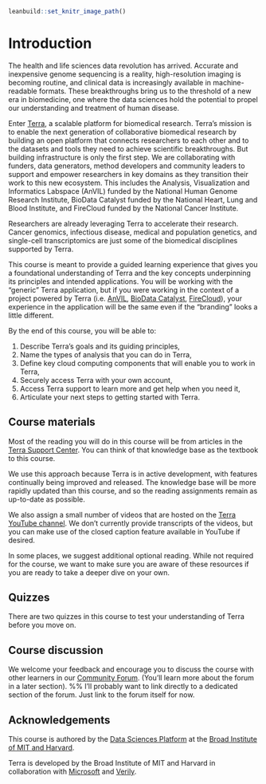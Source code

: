 
```r
leanbuild::set_knitr_image_path()
```

# Introduction

The health and life sciences data revolution has arrived. Accurate and inexpensive genome sequencing is a reality, high-resolution imaging is becoming routine, and clinical data is increasingly available in machine-readable formats. These breakthroughs bring us to the threshold of a new era in biomedicine, one where the data sciences hold the potential to propel our understanding and treatment of human disease.

Enter [Terra](http://terra.bio), a scalable platform for biomedical research. Terra's mission is to enable the next generation of collaborative biomedical research by building an open platform that connects researchers to each other and to the datasets and tools they need to achieve scientific breakthroughs. But building infrastructure is only the first step. We are collaborating with funders, data generators, method developers and community leaders to support and empower researchers in key domains as they transition their work to this new ecosystem. This includes the Analysis, Visualization and Informatics Labspace (AnVIL) funded by the National Human Genome Research Institute, BioData Catalyst funded by the National Heart, Lung and Blood Institute, and FireCloud funded by the National Cancer Institute.

Researchers are already leveraging Terra to accelerate their research. Cancer genomics, infectious disease, medical and population genetics, and single-cell transcriptomics are just some of the biomedical disciplines supported by Terra. 

This course is meant to provide a guided learning experience that gives you a foundational understanding of Terra and the key concepts underpinning its principles and intended applications. You will be working with the “generic” Terra application, but if you were working in the context of a project powered by Terra (i.e. [AnVIL](https://anvil.terra.bio/), [BioData Catalyst](https://terra.biodatacatalyst.nhlbi.nih.gov/), [FireCloud](https://firecloud.terra.bio/)), your experience in the application will be the same even if the “branding” looks a little different.

By the end of this course, you will be able to:

1) Describe Terra's goals and its guiding principles,
2) Name the types of analysis that you can do in Terra,
3) Define key cloud computing components that will enable you to work in Terra,
4) Securely access Terra with your own account,
5) Access Terra support to learn more and get help when you need it,
6) Articulate your next steps to getting started with Terra.

## Course materials

Most of the reading you will do in this course will be from articles in the [Terra Support Center](http://support.terra.bio). You can think of that knowledge base as the textbook to this course. 

We use this approach because Terra is in active development, with features continually being improved and released. The knowledge base will be more rapidly updated than this course, and so the reading assignments remain as up-to-date as possible. 

We also assign a small number of videos that are hosted on the [Terra YouTube channel](https://www.youtube.com/c/TerraBioApp/videos). We don't currently provide transcripts of the videos, but you can make use of the closed caption feature available in YouTube if desired.

In some places, we suggest additional optional reading. While not required for the course, we want to make sure you are aware of these resources if you are ready to take a deeper dive on your own.

## Quizzes

There are two quizzes in this course to test your understanding of Terra before you move on.

## Course discussion

We welcome your feedback and encourage you to discuss the course with other learners in our [Community Forum](https://support.terra.bio/hc/en-us/community/topics). (You'll learn more about the forum in a later section).
%% I'll probably want to link directly to a dedicated section of the forum. Just link to the forum itself for now.

## Acknowledgements

This course is authored by the [Data Sciences Platform](https://www.broadinstitute.org/data-sciences-platform) at the [Broad Institute of MIT and Harvard](https://www.broadinstitute.org/).

Terra is developed by the Broad Institute of MIT and Harvard in collaboration with [Microsoft](https://www.microsoft.com/en-us/industry/health/pharmaceuticals) and [Verily](https://verily.com/our-story/about-us/).
